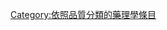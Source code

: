 {{Cat more|Wikipedia:藥理學專題}}
{{emptycat}}
{{Articles by Quality|topic=药理学|project=药理学|format=TOC}}

[[Category:依照品質分類的藥理學條目|Category:依照品質分類的藥理學條目]]